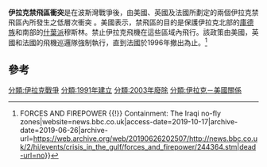 {{Infobox military conflict
| conflict          = 伊拉克禁飛區
| partof            = [[波斯灣戰爭|波斯灣戰爭]]後續的
| image             = [[File:Iraq_NO_FLY_ZONES.PNG|border]]
| caption           = 禁飛區細節
| date              = 1991年3月1日{{snd}}2003年3月20日<br />({{Age in years, months, weeks and days|month1=03|day1=01|year=1991|month2=03|day2=20|year2=2003}})
| place             = [[伊拉克復興黨政權|伊拉克]]
| result            = Inconclusive 
*因伊拉克戰爭爆發而廢除
| combatant1        = {{flagcountry|United States}} <br /> {{flagcountry|United Kingdom}} <br /> {{flagcountry|France}}
| combatant2        = {{flagicon image|Flag of Iraq (1991-2004).svg}} [[伊拉克復興黨政權|伊拉克]]
| commander1        = {{flagdeco|USA}} [[老布希|老布希]] <small>(until 20 January 1993)</small> <br />
{{flagdeco|United States}} [[比尔·克林顿|柯林頓]] <small>(20 January 1993 – 20 January 2001)</small> <br />
{{flagdeco|United States}} [[小布希|小布希]] <small>(from 20 January 2001)</small><br />
{{flagdeco|United States}} [[John_Shalikashvili|John Shalikashvili]] <small>(until 1997)</small> <br />
{{flagdeco|United States}} [[Hugh_Shelton|Hugh Shelton]] <small>(from 1997)</small> <br />
{{flagdeco|United States}} [[T._Michael_Moseley|T. Michael Moseley]] <br />
{{flagdeco|United Kingdom}} [[John_Major|John Major]] <br />
{{flagdeco|United Kingdom}} [[Tony_Blair|Tony Blair]] <br />
{{flagdeco|France}} [[François_Mitterrand|François Mitterrand]] <br />
{{flagdeco|France}} [[Jacques_Chirac|Jacques Chirac]]
| commander2        = {{flagicon image|Flag of Iraq (1991-2004).svg}} [[海珊|海珊]]
| strength1         = 6,000 infantrymen <br /> 50 aircraft and 1,400 personnel at any one time
| strength2         = Unknown number of [[Iraqi_Air_Force|Iraqi Air Force]] personnel and [[Iraqi_Police_Force|Iraqi Police officers]]
| casualties1       = 2 [[UH-60_Blackhawk|UH-60 Blackhawk]] helicopters shot down (friendly fire, 26 killed) <br /> 19 [[United_States_Air_Force|USAF]] personnel deployed as part of the operation killed in the [[Khobar_Towers_Bombing|Khobar Towers Bombing]] <br /> 5 [[RQ-1_Predator|RQ-1 Predator]] [[unmanned_aircraft|unmanned aircraft]] shot down
| casualties2       = Unknown number of soldiers killed <br /> Unknown number of air defense systems destroyed <br /> 1 [[MiG-25_Foxbat|MiG-25 Foxbat]] shot down <br /> 1 [[MiG-23_Flogger|MiG-23 Flogger]] shot down <br /> 2 [[Su-22|Su-22]] Fitters shot down
| casualties3       = 1,400 Iraqi civilians killed <small>''(Iraqi government claim)''</small><ref>Carrington, Anca. "Iraq: Issues, Historical Background, Bibliography." Page 18.</ref>
| campaignbox       = {{Campaignbox 伊拉克禁飛區衝突}} <br> {{Campaignbox 波斯灣地區戰爭}}
}}

'''伊拉克禁飛區衝突'''是在波斯灣戰爭後，由美國、英國及法國所劃定的兩個伊拉克禁飛區內所發生之低層次衝突 。美國表示，禁飛區的目的是保護伊拉克北部的[[庫德族|庫德族]]和南部的[[什葉派|什葉派]]穆斯林。禁止伊拉克飛機在這些區域內飛行。該政策由美國，英國和法國的飛機巡邏隊強制執行，直到法國於1996年撤出為止。<ref>{{Cite web|url=http://news.bbc.co.uk/2/hi/events/crisis_in_the_gulf/forces_and_firepower/244364.stm|title=BBC News {{!}} FORCES AND FIREPOWER {{!}} Containment: The Iraqi no-fly zones|website=news.bbc.co.uk|access-date=2019-10-17|archive-date=2019-06-26|archive-url=https://web.archive.org/web/20190626202507/http://news.bbc.co.uk/2/hi/events/crisis_in_the_gulf/forces_and_firepower/244364.stm|dead-url=no}}</ref>

== 參考 ==
{{Reflist}}

[[分類:伊拉克戰爭|分類:伊拉克戰爭]]
[[分類:1991年建立|分類:1991年建立]]
[[分類:2003年廢除|分類:2003年廢除]]
[[分類:伊拉克－美國關係|分類:伊拉克－美國關係]]